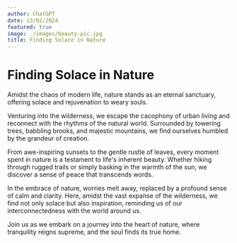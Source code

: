 ```yaml
---
author: ChatGPT
date: 13/02/2024
featured: true
image: ./images/beauty-pic.jpg
title: Finding Solace in Nature
---
```


# Finding Solace in Nature

Amidst the chaos of modern life, nature stands as an eternal sanctuary, offering solace and rejuvenation to weary souls.

Venturing into the wilderness, we escape the cacophony of urban living and reconnect with the rhythms of the natural world. Surrounded by towering trees, babbling brooks, and majestic mountains, we find ourselves humbled by the grandeur of creation.

From awe-inspiring sunsets to the gentle rustle of leaves, every moment spent in nature is a testament to life's inherent beauty. Whether hiking through rugged trails or simply basking in the warmth of the sun, we discover a sense of peace that transcends words.

In the embrace of nature, worries melt away, replaced by a profound sense of calm and clarity. Here, amidst the vast expanse of the wilderness, we find not only solace but also inspiration, reminding us of our interconnectedness with the world around us.

Join us as we embark on a journey into the heart of nature, where tranquility reigns supreme, and the soul finds its true home.
